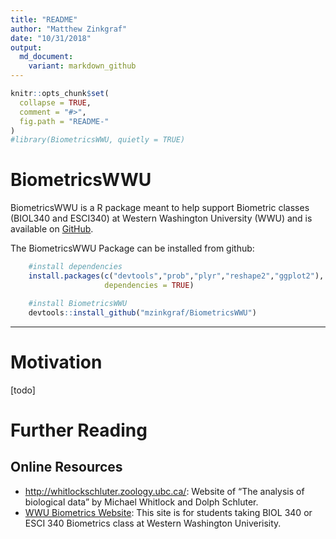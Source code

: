 ```yaml
---
title: "README"
author: "Matthew Zinkgraf"
date: "10/31/2018"
output:
  md_document:
    variant: markdown_github
---
```


<!-- README.md is generated from README.Rmd. Please edit that file -->

```r
knitr::opts_chunk$set(
  collapse = TRUE,
  comment = "#>",
  fig.path = "README-"
)
#library(BiometricsWWU, quietly = TRUE)
```

# BiometricsWWU

BiometricsWWU is a R package meant to help support Biometric classes (BIOL340 and ESCI340) at Western Washington University (WWU) and is available on [GitHub](https://github.com/mzinkgraf/BiometricsWWU).

The BiometricsWWU Package can be installed from github:

```r
    #install dependencies
    install.packages(c("devtools","prob","plyr","reshape2","ggplot2"),
                     dependencies = TRUE)

    #install BiometricsWWU
    devtools::install_github("mzinkgraf/BiometricsWWU")
```

---

# Motivation

[todo]


# Further Reading

## Online Resources

- <http://whitlockschluter.zoology.ubc.ca/>: Website of "The analysis of biological data" by Michael Whitlock and Dolph Schluter.
- [WWU Biometrics Website](http://myweb.facstaff.wwu.edu/~minerb2/biometrics/index.html): This site is for students taking BIOL 340 or ESCI 340 Biometrics class at Western Washington Univerisity.


